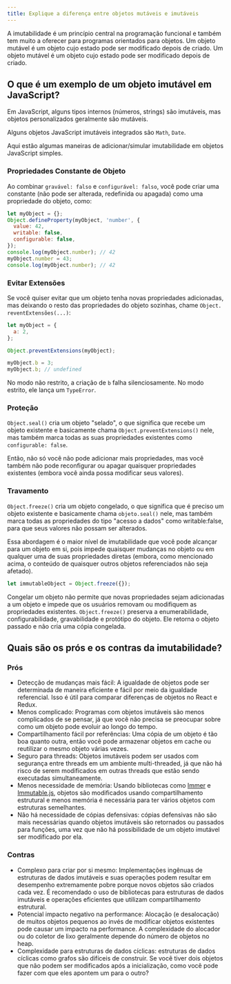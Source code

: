 ```yaml
---
title: Explique a diferença entre objetos mutáveis e imutáveis
---
```


A imutabilidade é um princípio central na programação funcional e também tem muito a oferecer para programas orientados para objetos. Um objeto mutável é um objeto cujo estado pode ser modificado depois de criado. Um objeto mutável é um objeto cujo estado pode ser modificado depois de criado.

## O que é um exemplo de um objeto imutável em JavaScript?

Em JavaScript, alguns tipos internos (números, strings) são imutáveis, mas objetos personalizados geralmente são mutáveis.

Alguns objetos JavaScript imutáveis integrados são `Math`, `Date`.

Aqui estão algumas maneiras de adicionar/simular imutabilidade em objetos JavaScript simples.

### Propriedades Constante de Objeto

Ao combinar `gravável: falso` e `configurável: falso`, você pode criar uma constante (não pode ser alterada, redefinida ou apagada) como uma propriedade do objeto, como:

```js
let myObject = {};
Object.defineProperty(myObject, 'number', {
  value: 42,
  writable: false,
  configurable: false,
});
console.log(myObject.number); // 42
myObject.number = 43;
console.log(myObject.number); // 42
```

### Evitar Extensões

Se você quiser evitar que um objeto tenha novas propriedades adicionadas, mas deixando o resto das propriedades do objeto sozinhas, chame `Object. reventExtensões(...)`:

```js
let myObject = {
  a: 2,
};

Object.preventExtensions(myObject);

myObject.b = 3;
myObject.b; // undefined
```

No modo não restrito, a criação de `b` falha silenciosamente. No modo estrito, ele lança um `TypeError`.

### Proteção

`Object.seal()` cria um objeto "selado", o que significa que recebe um objeto existente e basicamente chama `Object.preventExtensions()` nele, mas também marca todas as suas propriedades existentes como `configurable: false`.

Então, não só você não pode adicionar mais propriedades, mas você também não pode reconfigurar ou apagar quaisquer propriedades existentes (embora você ainda possa modificar seus valores).

### Travamento

`Object.freeze()` cria um objeto congelado, o que significa que é preciso um objeto existente e basicamente chama `objeto.seal()` nele, mas também marca todas as propriedades do tipo "acesso a dados" como writable:false, para que seus valores não possam ser alterados.

Essa abordagem é o maior nível de imutabilidade que você pode alcançar para um objeto em si, pois impede quaisquer mudanças no objeto ou em qualquer uma de suas propriedades diretas (embora, como mencionado acima, o conteúdo de quaisquer outros objetos referenciados não seja afetado).

```js
let immutableObject = Object.freeze({});
```

Congelar um objeto não permite que novas propriedades sejam adicionadas a um objeto e impede que os usuários removam ou modifiquem as propriedades existentes. `Object.freeze()` preserva a enumerabilidade, configurabilidade, gravabilidade e protótipo do objeto. Ele retorna o objeto passado e não cria uma cópia congelada.

## Quais são os prós e os contras da imutabilidade?

### Prós

-   Detecção de mudanças mais fácil: A igualdade de objetos pode ser determinada de maneira eficiente e fácil por meio da igualdade referencial. Isso é útil para comparar diferenças de objetos no React e Redux.
-   Menos complicado: Programas com objetos imutáveis são menos complicados de se pensar, já que você não precisa se preocupar sobre como um objeto pode evoluir ao longo do tempo.
-   Compartilhamento fácil por referências: Uma cópia de um objeto é tão boa quanto outra, então você pode armazenar objetos em cache ou reutilizar o mesmo objeto várias vezes.
-   Seguro para threads: Objetos imutáveis podem ser usados com segurança entre threads em um ambiente multi-threaded, já que não há risco de serem modificados em outras threads que estão sendo executadas simultaneamente.
-   Menos necessidade de memória: Usando bibliotecas como [Immer](https://immerjs.github.io/immer/) e [Immutable.js](https://immutable-js.com/), objetos são modificados usando compartilhamento estrutural e menos memória é necessária para ter vários objetos com estruturas semelhantes.
-   Não há necessidade de cópias defensivas: cópias defensivas não são mais necessárias quando objetos imutáveis são retornados ou passados para funções, uma vez que não há possibilidade de um objeto imutável ser modificado por ela.

### Contras

-   Complexo para criar por si mesmo: Implementações ingênuas de estruturas de dados imutáveis e suas operações podem resultar em desempenho extremamente pobre porque novos objetos são criados cada vez. É recomendado o uso de bibliotecas para estruturas de dados imutáveis e operações eficientes que utilizam compartilhamento estrutural.
-   Potencial impacto negativo na performance: Alocação (e desalocação) de muitos objetos pequenos ao invés de modificar objetos existentes pode causar um impacto na performance. A complexidade do alocador ou do coletor de lixo geralmente depende do número de objetos no heap.
-   Complexidade para estruturas de dados cíclicas: estruturas de dados cíclicas como grafos são difíceis de construir. Se você tiver dois objetos que não podem ser modificados após a inicialização, como você pode fazer com que eles apontem um para o outro?
